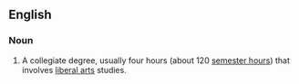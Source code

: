 ==English==

===Noun===
#A collegiate degree, usually four hours (about 120 [[semester hours]]) that involves [[liberal arts]] studies.

{{Category:Post-secondary education}}